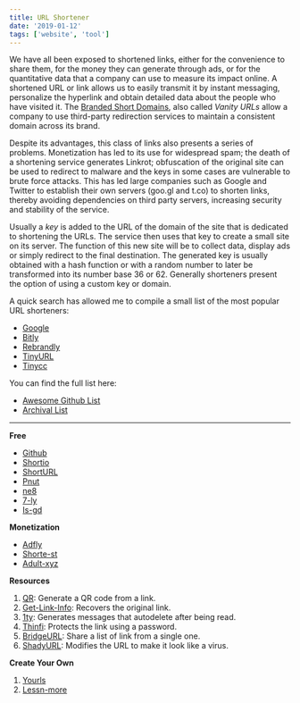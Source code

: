 ```yaml
---
title: URL Shortener
date: '2019-01-12'
tags: ['website', 'tool']
---
```


We have all been exposed to shortened links, either for the convenience to share them, for the money they can generate through ads, or for the quantitative data that a company can use to measure its impact online. A shortened URL or link allows us to easily transmit it by instant messaging, personalize the hyperlink and obtain detailed data about the people who have visited it. The [Branded Short Domains](http://www.vanityurlshorteners.com/), also called *Vanity URLs* allow a company to use third-party redirection services to maintain a consistent domain across its brand.

Despite its advantages, this class of links also presents a series of problems. Monetization has led to its use for widespread spam; the death of a shortening service generates Linkrot; obfuscation of the original site can be used to redirect to malware and the keys in some cases are vulnerable to brute force attacks. This has led large companies such as Google and Twitter to establish their own servers (goo.gl and t.co) to shorten links, thereby avoiding dependencies on third party servers, increasing security and stability of the service.

Usually a *key* is added to the URL of the domain of the site that is dedicated to shortening the URLs. The service then uses that key to create a small site on its server. The function of this new site will be to collect data, display ads or simply redirect to the final destination. The generated key is usually obtained with a hash function or with a random number to later be transformed into its number base 36 or 62. Generally shorteners present the option of using a custom key or domain.

A quick search has allowed me to compile a small list of the most popular URL shorteners:

* [Google](https://goo.gl/)
* [Bitly](https://bitly.com/)
* [Rebrandly](https://www.rebrandly.com/)
* [TinyURL](https://tinyurl.com/)
* [Tinycc](https://tiny.cc/)

You can find the full list here:

* [Awesome Github List](https://github.com/738/awesome-url-shortener)
* [Archival List](https://github.com/Spamfighter666/Short-URL-Providers-List)

***

**Free**

* [Github](https://git.io/)
* [Shortio](https://short.io/)
* [ShortURL](https://shorturl.com/)
* [Pnut](https://pnut.co/)
* [ne8](http://ne8.org/)
* [7-ly](http://7.ly/)
* [Is-gd](https://is.gd/)

**Monetization**

* [Adfly](https://adf.ly/)
* [Shorte-st](https://shorte.st/)
* [Adult-xyz](http://adult.xyz/)

**Resources**

1. [QR](https://qr.net/): Generate a QR code from a link.
2. [Get-Link-Info](http://www.getlinkinfo.com/): Recovers the original link. 
3. [1ty](https://1ty.me/): Generates messages that autodelete after being read.
4. [Thinfi](https://thinfi.com/): Protects the link using a password.
5. [BridgeURL](http://bridgeurl.com/): Share a list of link from a single one.
6. [ShadyURL](http://shadyurl.com/): Modifies the URL to make it look like a virus.

**Create Your Own**

1. [Yourls](https://yourls.org/)
2. [Lessn-more](https://lessnmore.net/)

